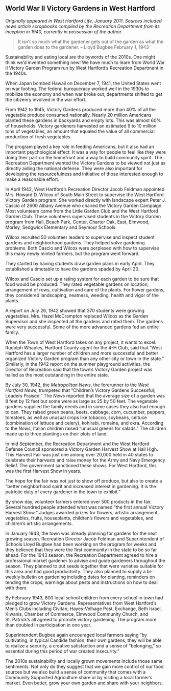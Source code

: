 ## World War II Victory Gardens in West Hartford {-}

*Originally appeared in West Hartford Life, January 2011. Sources included news article scrapbooks compiled by the Recreation Department from its inception in 1940, currently in possession of the author.*

> It isn’t so much what the gardener gets out of the garden as what the garden does to the gardener. -- Lloyd Bugbee February 1, 1943

Sustainability and eating local are the bywords of the 2010s. One might think we’d invented something new! We have much to learn from World War II Victory Garden Program run by West Hartford’s Recreation Department in the 1940s.

When Japan bombed Hawaii on December 7, 1941, the United States went on war footing. The federal bureaucracy worked well in the 1930s to mobilize the economy and when war broke out, departments shifted to get the citizenry involved in the war effort.

From 1942 to 1945, Victory Gardens produced more than 40% of all the vegetable produce consumed nationally. Nearly 20 million Americans planted these gardens in backyards and empty lots. This was almost 60% of households. Victory gardeners harvested an estimated 9 to 10 million tons of vegetables, an amount that equaled the value of all commercial production of fresh vegetables.

The program played a key role in feeding Americans, but it also had an important psychological effect. It was a way for people to feel like they were doing their part on the homefront and a way to build community spirit. The Recreation Department wanted the Victory Gardens to be viewed not just as directly aiding the national defense. They were also important for developing the resourcefulness and initiative of those interested enough to make a reasonable effort.

In April 1942, West Hartford’s Recreation Director Jacob Feldman appointed Mrs. Howard D. Wilcox of South Main Street to supervise the West Hartford Victory Garden program. She worked directly with landscape expert Peter J. Cascio of 2600 Albany Avenue who chaired the Victory Garden Campaign. Most volunteers came from the Little Garden Club and the West Hartford Garden Club. These volunteers supervised students in the Victory Garden program from Hall, Beach Park, Center, Charter Oak, East, Elmwood, Morley, Sedgwick Elementary and Seymour Schools.

Wilcox recruited 50 volunteer leaders to supervise and inspect student gardens and neighborhood gardens. They helped solve gardening problems. Both Cascio and Wilcox were perplexed with how to supervise this many newly minted farmers, but the program went forward.

They started by having students draw garden plans in early April. They established a timetable to have the gardens spaded by April 20.

Wilcox and Cascio set up a rating system for each garden to be sure that food would be produced. They rated vegetable gardens on location, arrangement of rows, cultivation and care of the plants. For flower gardens, they considered landscaping, neatness, weeding, health and vigor of the plants.

A report on July 26, 1942 showed that 370 students were growing vegetables. Mrs. Hazel McCrampton replaced Wilcox as the Garden Supervisor and she inspected all the gardens and rated them. The gardens were very successful. Some of the more advanced gardens fed an entire family.

When the Town of West Hartford takes on any project, it wants to excel. Rudolph Whaples, Hartford County agent for the 4-H Club, said that “West Hartford has a larger number of children and more successful and better organized Victory Garden program than any other city or town in the state.” Similarly, in the 1942 report on the summer playground activities, the Director of Recreation said that the town’s Victory Garden project was hailed as the most outstanding in the entire state.

By July 30, 1942, the *Metropolitan News*, the forerunner to the *West Hartford News*, trumpeted that “Children’s Victory Gardens Successful; Leaders Praised.” The *News* reported that the average size of a garden was 8 feet by 12 feet but some were as large as 25 by 50 feet. The vegetable gardens supplied the family needs and in some cases they also had enough to can. They raised green beans, beets, cabbage, corn, cucumber, peppers, tomatoes, as well as unusual crops like tobacco, soybeans, celtuce (combination of lettuce and celery), kohlrabi, romaine, and okra. According to the *News*, Italian children raised “unusual greens for salads.” The children made up to three plantings on their plots of land.

In mid September, the Recreation Department and the West Hartford Defense Council sponsored a Victory Garden Harvest Show at Hall High. This Harvest Fair was just one among over 20,000 held in 40 states to celebrate their harvests and raise money for the Army and Navy Emergency Relief. The government sanctioned these shows. For West Hartford, this was the first Harvest Show in years.

The hope for the fair was not just to show off produce, but also to create a “better neighborhood spirit and increased interest in gardening. It is the patriotic duty of every gardener in the town to exhibit.”

By show day, volunteer farmers entered over 500 products in the fair. Several hundred people attended what was named “the first annual Victory Harvest Show.“ Judges awarded prizes for flowers, artistic arrangement, vegetables, fruits, houseplants, children’s flowers and vegetables, and children’s artistic arrangements.

In January 1943, the town was already planning for gardens for the next growing season. Recreation Director Jacob Feldman and Superintendent of Schools Lloyd Bugbee had been working on the program for weeks and they believed that they were the first community in the state to be so far ahead. For the 1943 season, the Recreation Department agreed to hire a professional market gardener to advise and guide gardeners throughout the season. They planned to put seeds together that were varieties suitable for this area and had good productivity. They also planned to supply a bi-weekly bulletin on gardening including dates for planting, reminders on tending the crops, warnings about pests and instructions on how to deal with them.

By February 1943, 800 local school children from every school in town had pledged to grow Victory Gardens. Representatives from West Hartford’s Men’s Clubs including Civitan, Hayes-Velhage Post, Exchange, Beth Israel, Kiwanis, Chamber of Commerce, Elmwood Community Church, and St. Patrick’s all agreed to promote victory gardening. The program more than doubled in participation in one year.

Superintendent Bugbee again encouraged local farmers saying “by cultivating, in typical Candide fashion, their own gardens, they will be able to realize a security, a creative satisfaction and a sense of “belonging,” so essential during this period of war created insecurity.”

The 2010s sustainability and locally grown movements include those same sentiments. Not only do they suggest that we gain more control of our food sources but we also build a sense of community that comes with a Community Supported Agriculture share or by visiting a local farmer’s market. Even better, grow your own garden and share with your neighbors.
